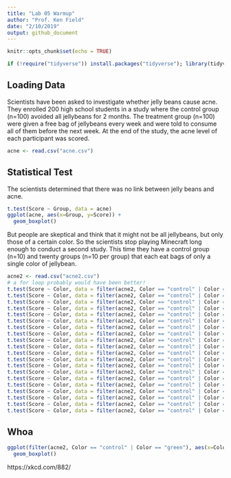 ```yaml
---
title: "Lab 05 Warmup"
author: "Prof. Ken Field"
date: "2/10/2019"
output: github_document
---
```


```r
knitr::opts_chunk$set(echo = TRUE)
```

```r
if (!require("tidyverse")) install.packages("tidyverse"); library(tidyverse)
```

## Loading Data

Scientists have been asked to investigate whether jelly beans cause acne. 
They enrolled 200 high school students in a study where the control group (n=100) avoided all jellybeans for 2 months.
The treatment group (n=100) were given a free bag of jellybeans every week and were told to consume all of them before the next week.
At the end of the study, the acne level of each participant was scored.

```r
acne <- read.csv("acne.csv")
```

## Statistical Test

The scientists determined that there was no link between jelly beans and acne.

```r
t.test(Score ~ Group, data = acne)
ggplot(acne, aes(x=Group, y=Score)) + 
  geom_boxplot()
```

But people are skeptical and think that it might not be all jellybeans, but only those of a certain color.
So the scientists stop playing Minecraft long enough to conduct a second study. 
This time they have a control group (n=10) and twenty groups (n=10 per group) that each eat bags of only a single color of jellybean.

```r
acne2 <- read.csv("acne2.csv")
# a for loop probably would have been better!
t.test(Score ~ Color, data = filter(acne2, Color == "control" | Color == "purple"))
t.test(Score ~ Color, data = filter(acne2, Color == "control" | Color == "brown"))
t.test(Score ~ Color, data = filter(acne2, Color == "control" | Color == "pink"))
t.test(Score ~ Color, data = filter(acne2, Color == "control" | Color == "blue"))
t.test(Score ~ Color, data = filter(acne2, Color == "control" | Color == "teal"))
t.test(Score ~ Color, data = filter(acne2, Color == "control" | Color == "salmon"))
t.test(Score ~ Color, data = filter(acne2, Color == "control" | Color == "red"))
t.test(Score ~ Color, data = filter(acne2, Color == "control" | Color == "turquoise"))
t.test(Score ~ Color, data = filter(acne2, Color == "control" | Color == "magenta"))
t.test(Score ~ Color, data = filter(acne2, Color == "control" | Color == "yellow"))
t.test(Score ~ Color, data = filter(acne2, Color == "control" | Color == "grey"))
t.test(Score ~ Color, data = filter(acne2, Color == "control" | Color == "tan"))
t.test(Score ~ Color, data = filter(acne2, Color == "control" | Color == "cyan"))
t.test(Score ~ Color, data = filter(acne2, Color == "control" | Color == "green"))
t.test(Score ~ Color, data = filter(acne2, Color == "control" | Color == "mauve"))
t.test(Score ~ Color, data = filter(acne2, Color == "control" | Color == "beige"))
t.test(Score ~ Color, data = filter(acne2, Color == "control" | Color == "lilac"))
t.test(Score ~ Color, data = filter(acne2, Color == "control" | Color == "black"))
t.test(Score ~ Color, data = filter(acne2, Color == "control" | Color == "peach"))
t.test(Score ~ Color, data = filter(acne2, Color == "control" | Color == "orange"))
```

## Whoa

```r
ggplot(filter(acne2, Color == "control" | Color == "green"), aes(x=Color, y=Score)) + 
  geom_boxplot()
```

https://xkcd.com/882/
  
  